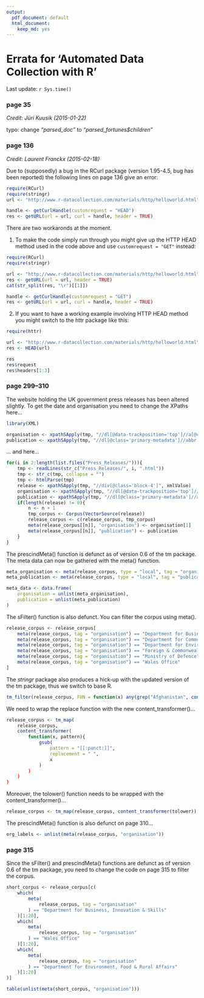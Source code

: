 ```yaml
---
output:
  pdf_document: default
  html_document:
    keep_md: yes
---
```

# Errata for 'Automated Data Collection with R'


Last update: `r Sys.time()`


### page 35

*Credit: Jüri Kuusik (2015-01-22)*

typo: change *"parsed_doc"* to *"parsed_fortunes$children"* 



### page 136

*Credit: Laurent Franckx (2015-02-18)*

Due to (supposedly) a bug in the RCurl package (version 1.95-4.5, bug has been reported) the following lines on page 136 give an error:

```r
require(RCurl)
require(stringr)
url <- "http://www.r-datacollection.com/materials/http/helloworld.html"
```

```r
handle <- getCurlHandle(customrequest = "HEAD")
res <- getURL(url = url, curl = handle, header = TRUE)
```


There are two workaronds at the moment. 

(1) To make the code simply run through you might give up the HTTP HEAD method used in the code above and use `customrequest = "GET"` instead:

```r
require(RCurl)
require(stringr)

url <- "http://www.r-datacollection.com/materials/http/helloworld.html"
res <- getURL(url = url, header = TRUE)
cat(str_split(res, "\r")[[1]])

handle <- getCurlHandle(customrequest = "GET")
res <- getURL(url = url, curl = handle, header = TRUE)
```


(2) If you want to have a working example involving HTTP HEAD method you might switch to the httr package like this:

```r
require(httr)

url <- "http://www.r-datacollection.com/materials/http/helloworld.html"
res <- HEAD(url)

res
res$request
res$headers[1:3]
```



### page 299--310

The website holding the UK government press releases has been altered slightly. To get the date and organisation you need to change the XPaths here...

```r
library(XML)

organisation <- xpathSApply(tmp, "//dl[@data-trackposition='top']//a[@class='organisation-link']", xmlValue)
publication <- xpathSApply(tmp, "//dl[@class='primary-metadata']//abbr[@class='date']", xmlValue)
````

... and here...

```r
for(i in 2:length(list.files("Press_Releases/"))){
    tmp <- readLines(str_c("Press_Releases/", i, ".html"))
    tmp <- str_c(tmp, collapse = "")
    tmp <- htmlParse(tmp)
    release <- xpathSApply(tmp, "//div[@class='block-4']", xmlValue)
    organisation <- xpathSApply(tmp, "//dl[@data-trackposition='top']//a[@class='organisation-link']", xmlValue)
    publication <- xpathSApply(tmp, "//dl[@class='primary-metadata']//abbr[@class='date']", xmlValue)
    if(length(release) != 0){
        n <- n + 1
        tmp_corpus <- Corpus(VectorSource(release))
        release_corpus <- c(release_corpus, tmp_corpus)
        meta(release_corpus[[n]], "organisation") <- organisation[1]
        meta(release_corpus[[n]], "publication") <- publication
    }
}
```

The prescindMeta() function is defunct as of version 0.6 of the tm package. The meta data can now be gathered with the meta() function.

```r
meta_organisation <- meta(release_corpus, type = "local", tag = "organisation")
meta_publication <- meta(release_corpus, type = "local", tag = "publication")

meta_data <- data.frame(
    organisation = unlist(meta_organisation), 
    publication = unlist(meta_publication)
)
```

The sFilter() function is also defunct. You can filter the corpus using meta().

```r
release_corpus <- release_corpus[
    meta(release_corpus, tag = "organisation") == "Department for Business, Innovation & Skills" |
    meta(release_corpus, tag = "organisation") == "Department for Communities and Local Government" |
    meta(release_corpus, tag = "organisation") == "Department for Environment, Food & Rural Affairs" |
    meta(release_corpus, tag = "organisation") == "Foreign & Commonwealth Office" |
    meta(release_corpus, tag = "organisation") == "Ministry of Defence" |
    meta(release_corpus, tag = "organisation") == "Wales Office"        
]
```

The *stringr* package also produces a hick-up with the updated version of the tm package, thus we switch to base R.

```r
tm_filter(release_corpus, FUN = function(x) any(grep("Afghanistan", content(x))))
```

We need to wrap the replace function with the new content_transformer()...

```r
release_corpus <- tm_map(
    release_corpus, 
    content_transformer(
        function(x, pattern){
            gsub(
                pattern = "[[:punct:]]", 
                replacement = " ",
                x
            )
        )
    )
)
```

Moreover, the tolower() function needs to be wrapped with the content_transformer()...

```r
release_corpus <- tm_map(release_corpus, content_transformer(tolower))
```

The prescindMeta() function is also defunct on page 310...

```r
org_labels <- unlist(meta(release_corpus, "organisation"))
```

### page 315

Since the sFilter() and prescindMeta() functions are defunct as of version 0.6 of the tm package, you need to change the code on page 315 to filter the corpus.

```r
short_corpus <- release_corpus[c(
    which(
        meta(
            release_corpus, tag = "organisation"
        ) == "Department for Business, Innovation & Skills"
    )[1:20],
    which(
        meta(
            release_corpus, tag = "organisation"
        ) == "Wales Office"
    )[1:20],
    which(
        meta(
            release_corpus, tag = "organisation"
        ) == "Department for Environment, Food & Rural Affairs"
    )[1:20]
)]

table(unlist(meta(short_corpus, "organisation")))
```









